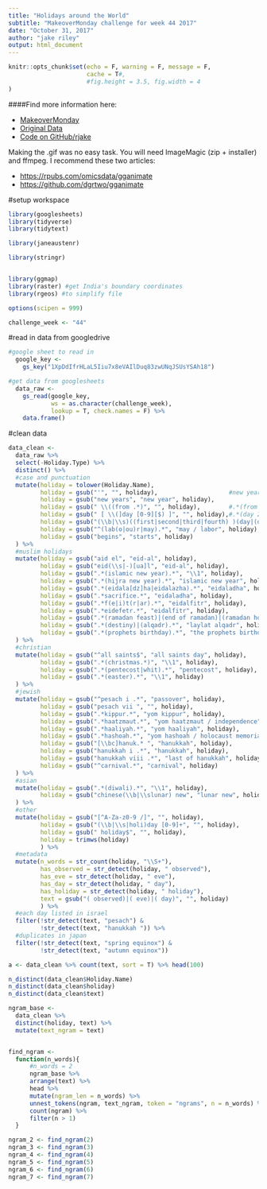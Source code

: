 ```yaml
---
title: "Holidays around the World"
subtitle: "MakeoverMonday challenge for week 44 2017"
date: "October 31, 2017"
author: "jake riley"
output: html_document
---
```

  
```r
knitr::opts_chunk$set(echo = F, warning = F, message = F,
                      cache = T#,
                      #fig.height = 3.5, fig.width = 4
)
```

####Find more information here:

* [MakeoverMonday](http://www.makeovermonday.co.uk/data/)
* [Original Data](http://www.asercentre.org/p/289.html)
* [Code on GitHub/rjake](https://github.com/rjake/makeoverMonday/blob/master/2017_32_Toilets_in_India.Rmd)


Making the .gif was no easy task. You will need ImageMagic (zip + installer) and ffmpeg. I recommend these two articles:
  
* [https://rpubs.com/omicsdata/gganimate](https://rpubs.com/omicsdata/gganimate)
* [https://github.com/dgrtwo/gganimate](https://github.com/dgrtwo/gganimate)

#setup workspace
```r
library(googlesheets)
library(tidyverse)
library(tidytext)

library(janeaustenr)

library(stringr)


library(ggmap)
library(raster) #get India's boundary coordinates
library(rgeos) #to simplify file

options(scipen = 999)

challenge_week <- "44"
```

#read in data from googledrive
```r
#google sheet to read in
  google_key <- 
    gs_key("1XpDdIfrHLaL5Iiu7x8eVAIlDuq83zwUNqJSUsYSAh18")

#get data from googlesheets
  data_raw <- 
    gs_read(google_key, 
            ws = as.character(challenge_week), 
            lookup = T, check.names = F) %>% 
    data.frame()
```

#clean data
```r
data_clean <-
  data_raw %>%
  select(-Holiday.Type) %>% 
  distinct() %>% 
  #case and punctuation
  mutate(holiday = tolower(Holiday.Name),
         holiday = gsub("'", "", holiday),                    #new year's
         holiday = gsub("new years", "new year", holiday),
         holiday = gsub(" \\((from .*)", "", holiday),        #.*(from 2pm)
         holiday = gsub(" [ \\(]day [0-9][$) ]", "", holiday),#.*(day 2)
         holiday = gsub("(\\b|\\s)((first|second|third|fourth) )(day|(day of) )", "", holiday),
         holiday = gsub("^(lab(o|ou)r|may).*", "may / labor", holiday),
         holiday = gsub("begins", "starts", holiday)
  ) %>% 
  #muslim holidays
  mutate(holiday = gsub("aid el", "eid-al", holiday),
         holiday = gsub("eid(\\s|-)[ua]l", "eid-al", holiday),
         holiday = gsub(".*(islamic new year).*", "\\1", holiday),
         holiday = gsub(".*(hijra new year).*", "islamic new year", holiday),
         holiday = gsub(".*(eidala[dz]ha|eidalazha).*", "eidaladha", holiday),
         holiday = gsub(".*sacrifice.*", "eidaladha", holiday),
         holiday = gsub(".*f(e|i)t(r|ar).*", "eidalfitr", holiday),
         holiday = gsub(".*eidefetr.*", "eidalfitr", holiday),
         holiday = gsub(".*(ramadan feast)|(end of ramadan)|(ramadan holiday).*", "eidalfitr", holiday),
         holiday = gsub(".*(destiny)|(alqadr).*", "laylat alqadr", holiday),
         holiday = gsub(".*(prophets birthday).*", "the prophets birthday", holiday)
  ) %>%
  #christian
  mutate(holiday = gsub("^all saints$", "all saints day", holiday),
         holiday = gsub(".*(christmas.*)", "\\1", holiday),
         holiday = gsub(".*(pentecost|whit).*", "pentecost", holiday),
         holiday = gsub(".*(easter).*", "\\1", holiday)
  ) %>% 
  #jewish
  mutate(holiday = gsub("^pesach i .*", "passover", holiday),
         holiday = gsub("pesach vii ", "", holiday),
         holiday = gsub(".*kippur.*", "yom kippur", holiday),
         holiday = gsub(".*haatzmaut.*", "yom haatzmaut / independence", holiday),
         holiday = gsub(".*haaliyah.*", "yom haaliyah", holiday),
         holiday = gsub(".*hashoah.*", "yom hashoah / holocaust memorial", holiday),
         holiday = gsub("[\\bc]hanuk.* ", "hanukkah", holiday),
         holiday = gsub("hanukkah i .*", "hanukkah", holiday),
         holiday = gsub("hanukkah viii .*", "last of hanukkah", holiday),
         holiday = gsub("^carnival.*", "carnival", holiday)
  ) %>% 
  #asian
  mutate(holiday = gsub(".*(diwali).*", "\\1", holiday),
         holiday = gsub("chinese(\\b|\\slunar) new", "lunar new", holiday)
  ) %>%   
  #other
  mutate(holiday = gsub("[^A-Za-z0-9 /]", "", holiday),
         holiday = gsub("(\\b|\\s|holi)day [0-9]+", "", holiday),
         holiday = gsub(" holiday$", "", holiday),
         holiday = trimws(holiday)
         ) %>% 
  #metadata
  mutate(n_words = str_count(holiday, "\\S+"),
         has_observed = str_detect(holiday, " observed"),
         has_eve = str_detect(holiday, " eve"),
         has_day = str_detect(holiday, " day"),
         has_holiday = str_detect(holiday, " holiday"),
         text = gsub("( observed)|( eve)|( day)", "", holiday)
         ) %>%
  #each day listed in israel
  filter(!str_detect(text, "pesach") &   
         !str_detect(text, "hanukkah ")) %>% 
  #duplicates in japan
  filter(!str_detect(text, "spring equinox") & 
         !str_detect(text, "autumn equinox"))

a <- data_clean %>% count(text, sort = T) %>% head(100)

n_distinct(data_clean$Holiday.Name)
n_distinct(data_clean$holiday)
n_distinct(data_clean$text)
```

```r
ngram_base <-
  data_clean %>%
  distinct(holiday, text) %>% 
  mutate(text_ngram = text)


find_ngram <-
  function(n_words){
      #n_words = 2
      ngram_base %>% 
      arrange(text) %>% 
      head %>% 
      mutate(ngram_len = n_words) %>% 
      unnest_tokens(ngram, text_ngram, token = "ngrams", n = n_words) %>% 
      count(ngram) %>% 
      filter(n > 1)
  }

ngram_2 <- find_ngram(2)
ngram_3 <- find_ngram(3)
ngram_4 <- find_ngram(4)
ngram_5 <- find_ngram(5)
ngram_6 <- find_ngram(6)
ngram_7 <- find_ngram(7)

```

